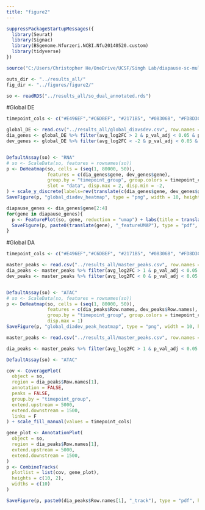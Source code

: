 ```yaml
---
title: "figure2"
---
```


```r
suppressPackageStartupMessages({
  library(Seurat)
  library(Signac)
  library(BSgenome.Nfurzeri.NCBI.Nfu20140520.custom)
  library(tidyverse)
})

source("C:/Users/Christopher He/OneDrive/UCSF/Singh Lab/diapause-sc-multiome/code/helper_functions.R")
```

```r
outs_dir <- "../results_all/"
fig_dir <- "../figures/figure2/"
```

```r
so <- readRDS("../results_all/so_dual_annotated.rds")
```

#Global DE
```r
timepoint_cols <- c("#E496EF","#C6DBEF", "#2171B5", "#08306B", "#FD8D3C")

global_DE <- read.csv("../results_all/global_diavsdev.csv", row.names = 1)
dia_genes <- global_DE %>% filter(avg_log2FC > 2 & p_val_adj < 0.05 & pct.1 > 0.2)
dev_genes <- global_DE %>% filter(avg_log2FC < -2 & p_val_adj < 0.05 & pct.2 > 0.2)


DefaultAssay(so) <- "RNA"
# so <- ScaleData(so, features = rownames(so))
p <- DoHeatmap(so, cells = (seq(1, 80000, 50)),
               features = c(dia_genes$gene, dev_genes$gene),
               group.by = "timepoint_group", group.colors = timepoint_cols,
               slot = "data", disp.max = 2, disp.min = -2,
) + scale_y_discrete(labels=rev(translate(c(dia_genes$gene, dev_genes$gene))))
SaveFigure(p, "global_diadev_heatmap", type = "png", width = 10, height = 10, res = 300)
```

```r
diapause_genes <- dia_genes$gene[2:4]
for(gene in diapause_genes){
  p <- FeaturePlot(so, gene, reduction = "umap") + labs(title = translate(gene)) + NoAxes()
  SaveFigure(p, paste0(translate(gene), "_featureUMAP"), type = "pdf", width = 5, height = 5)
}
```
#Global DA
```r
timepoint_cols <- c("#E496EF","#C6DBEF", "#2171B5", "#08306B", "#FD8D3C")

master_peaks <- read.csv("../results_all/master_peaks.csv", row.names = 1)
dia_peaks <- master_peaks %>% filter(avg_log2FC > 1 & p_val_adj < 0.05 & pct.1 > 0.1)
dev_peaks <- master_peaks %>% filter(avg_log2FC < 0 & p_val_adj < 0.05 & pct.1 > 0.1)


DefaultAssay(so) <- "ATAC"
# so <- ScaleData(so, features = rownames(so))
p <- DoHeatmap(so, cells = (seq(1, 80000, 50)),
               features = c(dia_peaks$Row.names, dev_peaks$Row.names),
               group.by = "timepoint_group", group.colors = timepoint_cols, slot = "data",
               disp.max = 1)
SaveFigure(p, "global_diadev_peak_heatmap", type = "png", width = 10, height = 10, res = 300)

```

```r
master_peaks <- read.csv("../results_all/master_peaks.csv", row.names = 1)

dia_peaks <- master_peaks %>% filter(avg_log2FC > 1 & p_val_adj < 0.05 & pct.1 > 0.1 & linked_number > 0)

DefaultAssay(so) <- "ATAC"

cov <- CoveragePlot(
  object = so,
  region = dia_peaks$Row.names[1],
  annotation = FALSE,
  peaks = FALSE,
  group.by = "timepoint_group",
  extend.upstream = 5000,
  extend.downstream = 1500,
  links = F
) + scale_fill_manual(values = timepoint_cols)

gene_plot <- AnnotationPlot(
  object = so,
  region = dia_peaks$Row.names[1],
  extend.upstream = 5000,
  extend.downstream = 1500,
)
p <- CombineTracks(
  plotlist = list(cov, gene_plot),
  heights = c(10, 2),
  widths = c(10)
)

SaveFigure(p, paste0(dia_peaks$Row.names[1], "_track"), type = "pdf", height = 5, width = 5)

```

